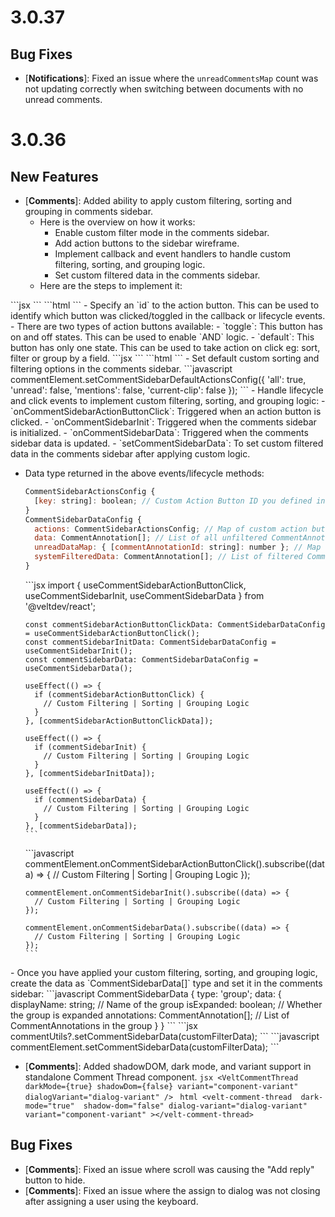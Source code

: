# 3.0.37

## Bug Fixes

- [**Notifications**]: Fixed an issue where the `unreadCommentsMap` count was not updating correctly when switching between documents with no unread comments.



# 3.0.36

## New Features

- [**Comments**]: Added ability to apply custom filtering, sorting and grouping in comments sidebar.
  - Here is the overview on how it works:
    - Enable custom filter mode in the comments sidebar.
    - Add action buttons to the sidebar wireframe.
    - Implement callback and event handlers to handle custom filtering, sorting, and grouping logic.
    - Set custom filtered data in the comments sidebar.
  - Here are the steps to implement it:

<Steps titleSize="h2">
  <Step title="Enable custom filter mode">
    <Tabs>
      <Tab title="React / Next.js">
        ```jsx
        <VeltCommentsSidebar customFilterMode={true} />
        ```
      </Tab>
      <Tab title="HTML / Other Frameworks">
        ```html
        <velt-comments-sidebar custom-filter-mode="true"></velt-comments-sidebar>
        ```
      </Tab>
    </Tabs>
  </Step>

  <Step title="Add action buttons to the sidebar wireframe">
    - Specify an `id` to the action button. This can be used to identify which button was clicked/toggled in the callback or lifecycle events.
    - There are two types of action buttons available:
      - `toggle`: This button has on and off states. This can be used to enable `AND` logic.
      - `default`: This button has only one state. This can be used to take action on click eg: sort, filter or group by a field.
    <Tabs>
      <Tab title="React / Next.js">
        ```jsx
        <VeltCommentsSidebarWireframe.ActionButton id="all" type="toggle" />
        ```
      </Tab>
      <Tab title="HTML / Other Frameworks">
        ```html
        <velt-comments-sidebar-action-button-wireframe id="unread" type="toggle">
        </velt-comments-sidebar-action-button-wireframe>
        ```
      </Tab>
    </Tabs>
  </Step>

  <Step title="Set default actions">
    - Set default custom sorting and filtering options in the comments sidebar.
    ```javascript
    commentElement.setCommentSidebarDefaultActionsConfig({
      'all': true,
      'unread': false,
      'mentions': false,
      'current-clip': false
    });
    ```
  </Step>

  <Step title="Implement custom filtering, sorting, and grouping logic">
  - Handle lifecycle and click events to implement custom filtering, sorting, and grouping logic:
    - `onCommentSidebarActionButtonClick`: Triggered when an action button is clicked.
    - `onCommentSidebarInit`: Triggered when the comments sidebar is initialized.
    - `onCommentSidebarData`: Triggered when the comments sidebar data is updated.
    - `setCommentSidebarData`: To set custom filtered data in the comments sidebar after applying custom logic.


  - Data type returned in the above events/lifecycle methods:
    ```javascript
    CommentSidebarActionsConfig {
      [key: string]: boolean; // Custom Action Button ID you defined in the wireframe
    }
    CommentSidebarDataConfig {
      actions: CommentSidebarActionsConfig; // Map of custom action button IDs and their states
      data: CommentAnnotation[]; // List of all unfiltered CommentAnnotations available in the comments sidebar
      unreadDataMap: { [commentAnnotationId: string]: number }; // Map of comment annotation id and the number of unread comments it has
      systemFilteredData: CommentAnnotation[]; // List of filtered CommentAnnotations based on system filters
    }
    ```

    <Tabs>
      <Tab title="React / Next.js">
        ```jsx
        import { useCommentSidebarActionButtonClick, useCommentSidebarInit, useCommentSidebarData } from '@veltdev/react';

        const commentSidebarActionButtonClickData: CommentSidebarDataConfig = useCommentSidebarActionButtonClick();
        const commentSidebarInitData: CommentSidebarDataConfig = useCommentSidebarInit();
        const commentSidebarData: CommentSidebarDataConfig = useCommentSidebarData();

        useEffect(() => {
          if (commentSidebarActionButtonClick) {
            // Custom Filtering | Sorting | Grouping Logic
          }
        }, [commentSidebarActionButtonClickData]);

        useEffect(() => {
          if (commentSidebarInit) {
            // Custom Filtering | Sorting | Grouping Logic
          }
        }, [commentSidebarInitData]);

        useEffect(() => {
          if (commentSidebarData) {
            // Custom Filtering | Sorting | Grouping Logic
          }
        }, [commentSidebarData]);
        ```
      </Tab>
      <Tab title="HTML / Other Frameworks">
        ```javascript
        commentElement.onCommentSidebarActionButtonClick().subscribe((data) => {
          // Custom Filtering | Sorting | Grouping Logic
        });

        commentElement.onCommentSidebarInit().subscribe((data) => {
          // Custom Filtering | Sorting | Grouping Logic
        });

        commentElement.onCommentSidebarData().subscribe((data) => {
          // Custom Filtering | Sorting | Grouping Logic
        });
        ```
      </Tab>
    </Tabs>
  </Step>

  <Step title="Set custom filtered data">
  - Once you have applied your custom filtering, sorting, and grouping logic, create the data as `CommentSidebarData[]` type and set it in the comments sidebar:
    ```javascript
    CommentSidebarData {
      type: 'group';
      data: {
        displayName: string; // Name of the group
        isExpanded: boolean; // Whether the group is expanded
        annotations: CommentAnnotation[]; // List of CommentAnnotations in the group
      }
    }
    ```
    <Tabs>
      <Tab title="React / Next.js">
        ```jsx
        commentUtils?.setCommentSidebarData(customFilterData);
        ```
      </Tab>
      <Tab title="HTML / Other Frameworks">
        ```javascript
        commentElement.setCommentSidebarData(customFilterData);
        ```
      </Tab>
    </Tabs>
  </Step>
</Steps>

- [**Comments**]: Added shadowDOM, dark mode, and variant support in standalone Comment Thread component.
  <Tabs>
    <Tab title="React / Next.js">
      ```jsx
      <VeltCommentThread 
        darkMode={true}
        shadowDom={false}
        variant="component-variant" 
        dialogVariant="dialog-variant"
      />
      ```
    </Tab>
    <Tab title="HTML / Other Frameworks">
      ```html
      <velt-comment-thread 
        dark-mode="true" 
        shadow-dom="false"
        dialog-variant="dialog-variant"
        variant="component-variant"
      ></velt-comment-thread> 
      ```
    </Tab>
  </Tabs>

## Bug Fixes

- [**Comments**]: Fixed an issue where scroll was causing the "Add reply" button to hide.
- [**Comments**]: Fixed an issue where the assign to dialog was not closing after assigning a user using the keyboard.
